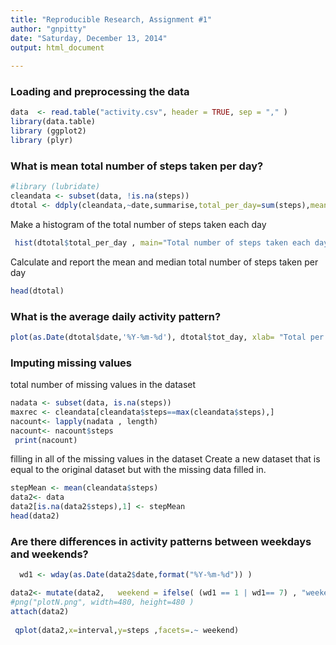 ```yaml
---
title: "Reproducible Research, Assignment #1"
author: "gnpitty"
date: "Saturday, December 13, 2014"
output: html_document
 
---
```


### Loading and preprocessing the data

```r
data  <- read.table("activity.csv", header = TRUE, sep = "," ) 
library(data.table)
library (ggplot2)
library (plyr)
```  
### What is mean total number of steps taken per day?
```r
#library (lubridate)
cleandata <- subset(data, !is.na(steps))
dtotal <- ddply(cleandata,~date,summarise,total_per_day=sum(steps),mean=mean(steps),median=median(steps))
```
Make a histogram of the total number of steps taken each day
```r
 
 hist(dtotal$total_per_day , main="Total number of steps taken each day",xlab="steps taken each day")
```

Calculate and report the mean and median total number of steps taken per day
```r
head(dtotal) 
```

### What is the average daily activity pattern?
```r
plot(as.Date(dtotal$date,'%Y-%m-%d'), dtotal$tot_day, xlab= "Total per day", ylab= "Dates", type='l', col='red') 
```

### Imputing missing values
 total number of missing values in the dataset 
```r
nadata <- subset(data, is.na(steps))
maxrec <- cleandata[cleandata$steps==max(cleandata$steps),]
nacount<- lapply(nadata , length)
nacount<- nacount$steps
 print(nacount)
```
 filling in all of the missing values in the dataset
 Create a new dataset that is equal to the original dataset but with the missing data filled in.
```r
stepMean <- mean(cleandata$steps)
data2<- data
data2[is.na(data2$steps),1] <- stepMean 
head(data2)
```


### Are there differences in activity patterns between weekdays and weekends?
```r

  wd1 <- wday(as.Date(data2$date,format("%Y-%m-%d")) )

data2<- mutate(data2,   weekend = ifelse( (wd1 == 1 | wd1== 7) , "weekend","weekday" ) )
#png("plotN.png", width=480, height=480 )
attach(data2)
 
 qplot(data2,x=interval,y=steps ,facets=.~ weekend)

```

 